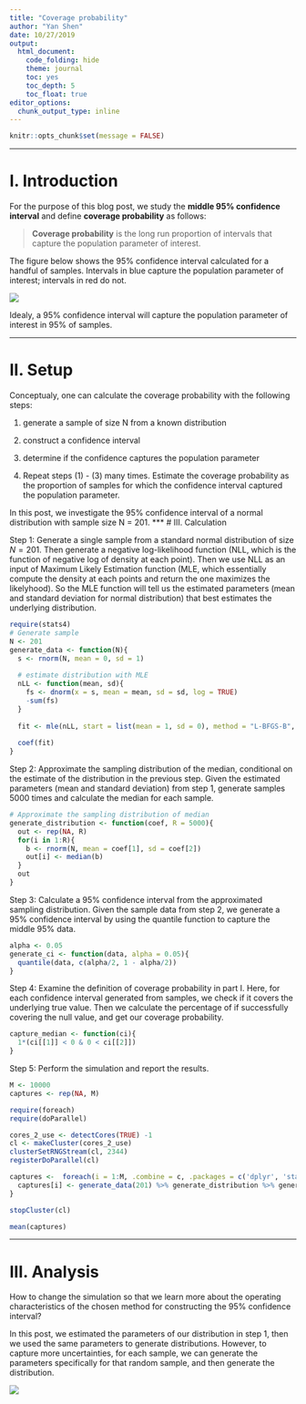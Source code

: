 ```yaml
---
title: "Coverage probability"
author: "Yan Shen"
date: 10/27/2019
output: 
  html_document:
    code_folding: hide
    theme: journal
    toc: yes
    toc_depth: 5
    toc_float: true
editor_options: 
  chunk_output_type: inline
---
```

```r
knitr::opts_chunk$set(message = FALSE)
```

***
# I. Introduction

  For the purpose of this blog post, we study the __middle 95% confidence interval__ and define __coverage probability__ as follows:

> __Coverage probability__ is the long run proportion of intervals that capture the population parameter of interest. 

  The figure below shows the 95% confidence interval calculated for a handful of samples. Intervals in blue capture the population parameter of interest; intervals in red do not.
  
  ![](download.svg)
  
  Idealy, a 95% confidence interval will capture the population parameter of interest in 95% of samples.

***
# II. Setup

  Conceptualy, one can calculate the coverage probability with the following steps:
  
  1. generate a sample of size N from a known distribution
  
  2. construct a confidence interval
  
  3. determine if the confidence captures the population parameter
  
  4. Repeat steps (1) - (3) many times. Estimate the coverage probability as the proportion of samples for which the confidence interval captured the population parameter.
  
  In this post, we investigate the 95% confidence interval of a normal distribution with sample size N = 201.
***
# III. Calculation

Step 1: Generate a single sample from a standard normal distribution of size $N = 201$. Then generate a negative log-likelihood function (NLL, which is the function of negative log of density at each point). Then we use NLL as an input of Maximum Likely Estimation function (MLE, which essentially compute the density at each points and return the one maximizes the likelyhood). So the MLE function will tell us the estimated parameters (mean and standard deviation for normal distribution) that best estimates the underlying distribution.

```r
require(stats4)
# Generate sample
N <- 201
generate_data <- function(N){
  s <- rnorm(N, mean = 0, sd = 1)
  
  # estimate distribution with MLE
  nLL <- function(mean, sd){
    fs <- dnorm(x = s, mean = mean, sd = sd, log = TRUE)
    -sum(fs)
  }
  
  fit <- mle(nLL, start = list(mean = 1, sd = 0), method = "L-BFGS-B", lower = c(0, 0.01))
  
  coef(fit)
}
```

Step 2: Approximate the sampling distribution of the median, conditional on the estimate of the distribution in the previous step. Given the estimated parameters (mean and standard deviation) from step 1, generate samples 5000 times and calculate the median for each sample. 

```r
# Approximate the sampling distribution of median
generate_distribution <- function(coef, R = 5000){
  out <- rep(NA, R)
  for(i in 1:R){
    b <- rnorm(N, mean = coef[1], sd = coef[2])
    out[i] <- median(b)
  }
  out
}
```

Step 3: Calculate a 95% confidence interval from the approximated sampling distribution. Given the sample data from step 2, we generate a 95% confidence interval by using the quantile function to capture the middle 95% data.

```r
alpha <- 0.05
generate_ci <- function(data, alpha = 0.05){
  quantile(data, c(alpha/2, 1 - alpha/2))
}
```

Step 4: Examine the definition of coverage probability in part I. Here, for each confidence interval generated from samples, we check if it covers the underlying true value. Then we calculate the percentage of if successfully covering the null value, and get our coverage probability.

```r
capture_median <- function(ci){
  1*(ci[[1]] < 0 & 0 < ci[[2]])
}
```

Step 5: Perform the simulation and report the results.

```r
M <- 10000
captures <- rep(NA, M)

require(foreach)
require(doParallel)

cores_2_use <- detectCores(TRUE) -1
cl <- makeCluster(cores_2_use)
clusterSetRNGStream(cl, 2344)
registerDoParallel(cl)

captures <-  foreach(i = 1:M, .combine = c, .packages = c('dplyr', 'stats4')) %dopar% {
  captures[i] <- generate_data(201) %>% generate_distribution %>% generate_ci %>% capture_median
}

stopCluster(cl)

mean(captures)
```

***
# III. Analysis

  How to change the simulation so that we learn more about the operating characteristics of the chosen method for constructing the 95% confidence interval?
  
  In this post, we estimated the parameters of our distribution in step 1, then we used the same parameters to generate distributions. However, to capture more uncertainties, for each sample, we can generate the parameters specifically for that random sample, and then generate the distribution.
  
  ![](compare.svg)